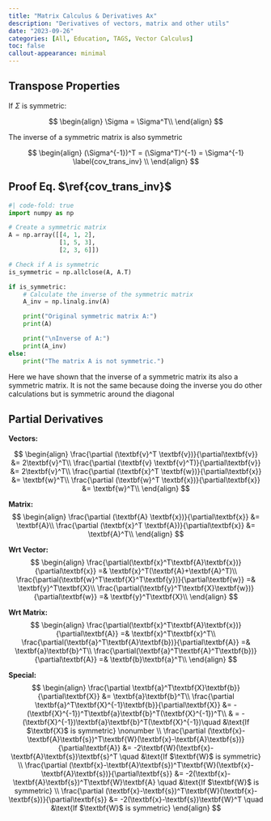 ```yaml
---
title: "Matrix Calculus & Derivatives Ax"
description: "Derivatives of vectors, matrix and other utils"
date: "2023-09-26"
categories: [All, Education, TAGS, Vector Calculus]
toc: false
callout-appearance: minimal
---
```


## Transpose Properties

If $\Sigma$ is symmetric:

$$
\begin{align}
\Sigma = \Sigma^T\\
\end{align}
$$

The inverse of a symmetric matrix is also symmetric

$$
\begin{align}
(\Sigma^{-1})^T = (\Sigma^T)^{-1} = \Sigma^{-1} \label{cov_trans_inv} \\
\end{align}
$$

:::{.callout-note collapse="false"}

# Proof Eq. $\ref{cov_trans_inv}$

```python
#| code-fold: true
import numpy as np

# Create a symmetric matrix
A = np.array([[4, 1, 2],
              [1, 5, 3],
              [2, 3, 6]])

# Check if A is symmetric
is_symmetric = np.allclose(A, A.T)

if is_symmetric:
    # Calculate the inverse of the symmetric matrix
    A_inv = np.linalg.inv(A)

    print("Original symmetric matrix A:")
    print(A)

    print("\nInverse of A:")
    print(A_inv)
else:
    print("The matrix A is not symmetric.")
```
Here we have shown that the inverse of a symmetric matrix its also a symmetric matrix. It is not the same because doing the inverse you do other calculations but is symmetric around the diagonal

:::
## Partial Derivatives

**Vectors:**

$$
\begin{align}
\frac{\partial (\textbf{v}^T \textbf{v})}{\partial\textbf{v}} &= 2\textbf{v}^T\\
\frac{\partial (\textbf{v} \textbf{v}^T)}{\partial\textbf{v}} &= 2\textbf{v}^T\\
\frac{\partial (\textbf{x}^T \textbf{w})}{\partial\textbf{x}} &= \textbf{w}^T\\
\frac{\partial (\textbf{w}^T \textbf{x})}{\partial\textbf{x}} &= \textbf{w}^T\\
\end{align}
$$

**Matrix:**
$$
\begin{align}
\frac{\partial (\textbf{A} \textbf{x})}{\partial\textbf{x}} &= \textbf{A}\\
\frac{\partial (\textbf{x}^T \textbf{A})}{\partial\textbf{x}} &= \textbf{A}^T\\
\end{align}
$$

**Wrt Vector:**
$$
\begin{align}
\frac{\partial(\textbf{x}^T\textbf{A}\textbf{x})}{\partial\textbf{x}} =& \textbf{x}^T(\textbf{A}+\textbf{A}^T)\\
\frac{\partial(\textbf{w}^T\textbf{X}^T\textbf{y})}{\partial\textbf{w}} =& \textbf{y}^T\textbf{X}\\
\frac{\partial(\textbf{y}^T\textbf{X}\textbf{w})}{\partial\textbf{w}} =& \textbf{y}^T\textbf{X}\\
\end{align}
$$

**Wrt Matrix:**
$$
\begin{align}
\frac{\partial(\textbf{x}^T\textbf{A}\textbf{x})}{\partial\textbf{A}} =& \textbf{x}^T\textbf{x}^T\\
\frac{\partial(\textbf{a}^T\textbf{A}\textbf{b})}{\partial\textbf{A}} =& \textbf{a}\textbf{b}^T\\
\frac{\partial(\textbf{a}^T\textbf{A}^T\textbf{b})}{\partial\textbf{A}} =& \textbf{b}\textbf{a}^T\\
\end{align}
$$


**Special:**
$$
\begin{align}
\frac{\partial \textbf{a}^T\textbf{X}\textbf{b}}{\partial\textbf{X}} &= \textbf{a}\textbf{b}^T\\
\frac{\partial \textbf{a}^T\textbf{X}^{-1}\textbf{b}}{\partial\textbf{X}} &= -(\textbf{X}^{-1})^T\textbf{a}\textbf{b}^T(\textbf{X}^{-1})^T\\
& = - (\textbf{X}^{-1})\textbf{a}\textbf{b}^T(\textbf{X}^{-1})\quad &\text{If $\textbf{X}$ is symmetric} \nonumber \\
\frac{\partial (\textbf{x}-\textbf{A}\textbf{s})^T\textbf{W}(\textbf{x}-\textbf{A}\textbf{s})}{\partial\textbf{A}} &= -2\textbf{W}(\textbf{x}-\textbf{A}\textbf{s})\textbf{s}^T \quad &\text{If $\textbf{W}$ is symmetric} \\
\frac{\partial (\textbf{x}-\textbf{A}\textbf{s})^T\textbf{W}(\textbf{x}-\textbf{A}\textbf{s})}{\partial\textbf{s}} &= -2(\textbf{x}-\textbf{A}\textbf{s})^T\textbf{W}\textbf{A} \quad &\text{If $\textbf{W}$ is symmetric} \\
\frac{\partial (\textbf{x}-\textbf{s})^T\textbf{W}(\textbf{x}-\textbf{s})}{\partial\textbf{s}} &= -2(\textbf{x}-\textbf{s})\textbf{W}^T \quad &\text{If $\textbf{W}$ is symmetric} 
\end{align}
$$




